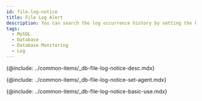```yaml
---
id: file-log-notice
title: File Log Alert
description: You can search the log occurrence history by setting the keywords.
tags:
  - MySQL
  - Database
  - Database Monitoring
  - Log
---
```



<Note product='MySQL' link='../mysql-v1/file-log-notice' />

<!-- Overview -->

{@include: ../common-items/_db-file-log-notice-desc.mdx}

<!-- 사용 설정 안내 -->

{@include: ../common-items/_db-file-log-notice-set-agent.mdx}

<!-- 기본 화면 안내 -->

{@include: ../common-items/_db-file-log-notice-basic-use.mdx}
